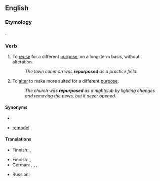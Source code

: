 ==English==

===Etymology===
{{prefix|re|purpose}}.

===Verb===
{{en-verb|repurpos|es}}

# To [[reuse]] for a different [[purpose]], on a long-term basis, without alteration.
#: ''The town common was '''repurposed''' as a practice field.''
# To [[alter]] to make more suited for a different [[purpose]].
#: ''The church was '''repurposed''' as a nightclub by lighting changes and removing the pews, but it never opened.''

====Synonyms====
* {{sense|reuse}} 
* {{sense|alter}} [[remodel]]

====Translations====
{{trans-top|reuse without alteration}}
* Finnish: {{t|fi|kierrättää}}, {{t|fi|ottaa parempaan käyttöön}}
{{trans-mid}}
{{trans-bottom}}

{{trans-top|alter}}
* Finnish: {{t|fi|muuntaa}}, {{t|fi|muuttaa}}
* German: {{t|de|umändern}}, {{t|de|abändern}}, {{t|de|umwandeln}}, {{t|de|abwandeln}}
{{trans-mid}}
* Russian: {{qualifier|somewhat}} {{t|ru|перенацелить|tr=|sc=Cyrl}}
{{trans-bottom}}
